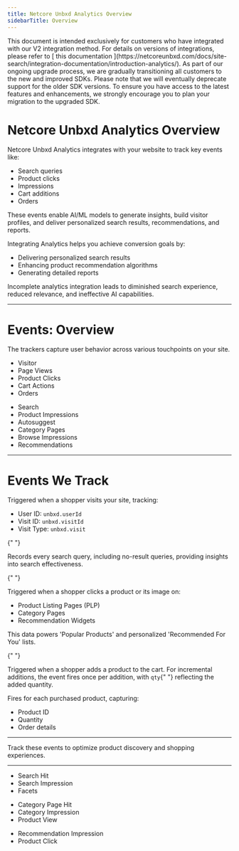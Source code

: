```yaml
---
title: Netcore Unbxd Analytics Overview
sidebarTitle: Overview
---
```


<Note>
  This document is intended exclusively for customers who have integrated with our V2 integration method. For details on versions of integrations, please refer to [ this documentation ](https://netcoreunbxd.com/docs/site-search/integration-documentation/introduction-analytics/).
</Note>

<Warning>
  As part of our ongoing upgrade process, we are gradually transitioning all customers to the new and improved SDKs. Please note that we will eventually deprecate support for the older SDK versions. To ensure you have access to the latest features and enhancements, we strongly encourage you to plan your migration to the upgraded SDK.
</Warning>

# Netcore Unbxd Analytics Overview

Netcore Unbxd Analytics integrates with your website to track key events like:

- Search queries
- Product clicks
- Impressions
- Cart additions
- Orders

<Info>
  These events enable AI/ML models to generate insights, build visitor profiles,
  and deliver personalized search results, recommendations, and reports.
</Info>

<AccordionGroup>
  <Accordion title="Why is it essential to set up Netcore Unbxd Analytics?">
    <p>Integrating Analytics helps you achieve conversion goals by:</p>
    <ul>
      <li>Delivering personalized search results</li>
      <li>Enhancing product recommendation algorithms</li>
      <li>Generating detailed reports</li>
    </ul>
    <Info>
      Incomplete analytics integration leads to diminished search experience,
      reduced relevance, and ineffective AI capabilities.
    </Info>
  </Accordion>
</AccordionGroup>

---

# Events: Overview

The trackers capture user behavior across various touchpoints on your site.

<Tabs>
  <Tab title="Global Events">
    <ul>
      <li>Visitor</li>
      <li>Page Views</li>
      <li>Product Clicks</li>
      <li>Cart Actions</li>
      <li>Orders</li>
    </ul>
  </Tab>
  <Tab title="Feature Events">
    <ul>
      <li>Search</li>
      <li>Product Impressions</li>
      <li>Autosuggest</li>
      <li>Category Pages</li>
      <li>Browse Impressions</li>
      <li>Recommendations</li>
    </ul>
  </Tab>
</Tabs>

---

# Events We Track

<AccordionGroup>
  <Accordion title="Visitor Event" description="Tracks visitor profiles">
    <p>Triggered when a shopper visits your site, tracking:</p>
    <ul>
      <li>User ID: <code>unbxd.userId</code></li>
      <li>Visit ID: <code>unbxd.visitId</code></li>
      <li>Visit Type: <code>unbxd.visit</code></li>
    </ul>
  </Accordion>

{" "}

<Accordion title="Search Hit" description="Triggered by search activity">
  <p>
    Records every search query, including no-result queries, providing insights
    into search effectiveness.
  </p>
</Accordion>

{" "}

<Accordion title="Product Click" description="Tracks product interactions">
  <p>Triggered when a shopper clicks a product or its image on:</p>
  <ul>
    <li>Product Listing Pages (PLP)</li>
    <li>Category Pages</li>
    <li>Recommendation Widgets</li>
  </ul>
  <p>
    This data powers 'Popular Products' and personalized 'Recommended For You'
    lists.
  </p>
</Accordion>

{" "}

<Accordion title="Add to Cart" description="Tracks cart additions">
  <p>
    Triggered when a shopper adds a product to the cart. For incremental
    additions, the event fires once per addition, with <code>qty</code>{" "}
    reflecting the added quantity.
  </p>
</Accordion>

  <Accordion title="Order" description="Tracks completed purchases">
    <p>Fires for each purchased product, capturing:</p>
    <ul>
      <li>Product ID</li>
      <li>Quantity</li>
      <li>Order details</li>
    </ul>
  </Accordion>
</AccordionGroup>

---

<CalloutGroup>
  <Tip>
    Track these events to optimize product discovery and shopping experiences.
  </Tip>
</CalloutGroup>

---

<Tabs>
  <Tab title="Search Events">
    <ul>
      <li>Search Hit</li>
      <li>Search Impression</li>
      <li>Facets</li>
    </ul>
  </Tab>
  <Tab title="Browse Events">
    <ul>
      <li>Category Page Hit</li>
      <li>Category Impression</li>
      <li>Product View</li>
    </ul>
  </Tab>
  <Tab title="Recommendation Events">
    <ul>
      <li>Recommendation Impression</li>
      <li>Product Click</li>
    </ul>
  </Tab>
</Tabs>
